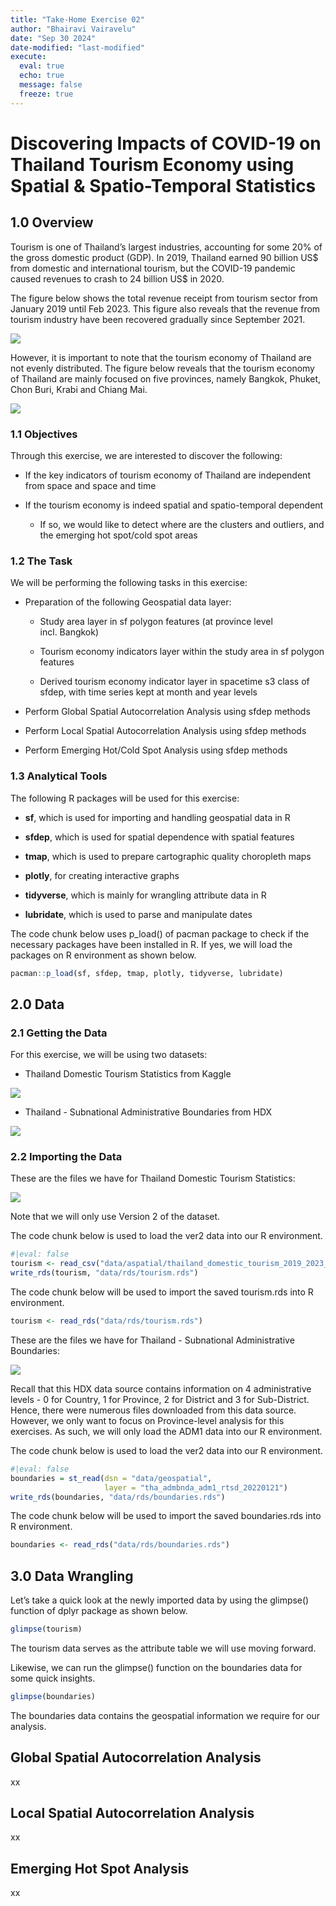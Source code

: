 ```yaml
---
title: "Take-Home Exercise 02"
author: "Bhairavi Vairavelu"
date: "Sep 30 2024"
date-modified: "last-modified"
execute:
  eval: true
  echo: true
  message: false
  freeze: true
---
```


# Discovering Impacts of COVID-19 on Thailand Tourism Economy using Spatial & Spatio-Temporal Statistics

## 1.0 Overview

Tourism is one of Thailand’s largest industries, accounting for some 20% of the gross domestic product (GDP). In 2019, Thailand earned 90 billion US\$ from domestic and international tourism, but the COVID-19 pandemic caused revenues to crash to 24 billion US\$ in 2020.

The figure below shows the total revenue receipt from tourism sector from January 2019 until Feb 2023. This figure also reveals that the revenue from tourism industry have been recovered gradually since September 2021.

![](fig01.png){fig-align="center"}

However, it is important to note that the tourism economy of Thailand are not evenly distributed. The figure below reveals that the tourism economy of Thailand are mainly focused on five provinces, namely Bangkok, Phuket, Chon Buri, Krabi and Chiang Mai.

![](fig02.png){fig-align="center"}

### 1.1 Objectives

Through this exercise, we are interested to discover the following:

-   If the key indicators of tourism economy of Thailand are independent from space and space and time

-   If the tourism economy is indeed spatial and spatio-temporal dependent

    -   If so, we would like to detect where are the clusters and outliers, and the emerging hot spot/cold spot areas

### 1.2 The Task

We will be performing the following tasks in this exercise:

-   Preparation of the following Geospatial data layer:

    -   Study area layer in sf polygon features (at province level incl. Bangkok)

    -   Tourism economy indicators layer within the study area in sf polygon features

    -   Derived tourism economy indicator layer in spacetime s3 class of sfdep, with time series kept at month and year levels

-   Perform Global Spatial Autocorrelation Analysis using sfdep methods

```{=html}
<!-- -->
```
-   Perform Local Spatial Autocorrelation Analysis using sfdep methods

-   Perform Emerging Hot/Cold Spot Analysis using sfdep methods

### 1.3 Analytical Tools

The following R packages will be used for this exercise:

-   **sf**, which is used for importing and handling geospatial data in R

-   **sfdep**, which is used for spatial dependence with spatial features

-   **tmap**, which is used to prepare cartographic quality choropleth maps

-   **plotly**, for creating interactive graphs

-   **tidyverse**, which is mainly for wrangling attribute data in R

-   **lubridate**, which is used to parse and manipulate dates

The code chunk below uses p_load() of pacman package to check if the necessary packages have been installed in R. If yes, we will load the packages on R environment as shown below.

```r
pacman::p_load(sf, sfdep, tmap, plotly, tidyverse, lubridate)
```

## 2.0 Data

### 2.1 Getting the Data

For this exercise, we will be using two datasets:

-   Thailand Domestic Tourism Statistics from Kaggle

![](data01.png){fig-align="center"}

-   Thailand - Subnational Administrative Boundaries from HDX

![](data02.png){fig-align="center"}

### 2.2 Importing the Data

These are the files we have for Thailand Domestic Tourism Statistics:

![](data01_files.png){fig-align="center"}

Note that we will only use Version 2 of the dataset.

The code chunk below is used to load the ver2 data into our R environment.

```r
#|eval: false
tourism <- read_csv("data/aspatial/thailand_domestic_tourism_2019_2023_ver2.csv")
write_rds(tourism, "data/rds/tourism.rds")
```

The code chunk below will be used to import the saved tourism.rds into R environment.

```r
tourism <- read_rds("data/rds/tourism.rds")
```

These are the files we have for Thailand - Subnational Administrative Boundaries:

![](data02_files.png){fig-align="center"}

Recall that this HDX data source contains information on 4 administrative levels - 0 for Country, 1 for Province, 2 for District and 3 for Sub-District. Hence, there were numerous files downloaded from this data source. However, we only want to focus on Province-level analysis for this exercises. As such, we will only load the ADM1 data into our R environment.

The code chunk below is used to load the ver2 data into our R environment.

```r
#|eval: false
boundaries = st_read(dsn = "data/geospatial",
                     layer = "tha_admbnda_adm1_rtsd_20220121")
write_rds(boundaries, "data/rds/boundaries.rds")
```

The code chunk below will be used to import the saved boundaries.rds into R environment.

```r
boundaries <- read_rds("data/rds/boundaries.rds")
```

## 3.0 Data Wrangling

Let's take a quick look at the newly imported data by using the glimpse() function of dplyr package as shown below.

```r
glimpse(tourism)
```

The tourism data serves as the attribute table we will use moving forward.

Likewise, we can run the glimpse() function on the boundaries data for some quick insights.

```r
glimpse(boundaries)
```

The boundaries data contains the geospatial information we require for our analysis.

## Global Spatial Autocorrelation Analysis

xx

## Local Spatial Autocorrelation Analysis

xx

## Emerging Hot Spot Analysis

xx
